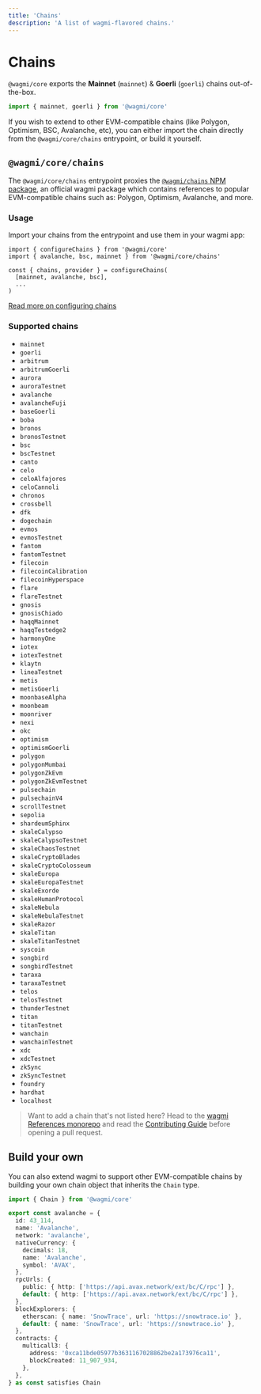 ```yaml
---
title: 'Chains'
description: 'A list of wagmi-flavored chains.'
---
```


# Chains

`@wagmi/core` exports the **Mainnet** (`mainnet`) & **Goerli** (`goerli`) chains out-of-the-box.

```ts
import { mainnet, goerli } from '@wagmi/core'
```

If you wish to extend to other EVM-compatible chains (like Polygon, Optimism, BSC, Avalanche, etc), you can either import the chain directly from the `@wagmi/core/chains` entrypoint, or build it yourself.

## `@wagmi/core/chains`

The `@wagmi/core/chains` entrypoint proxies the [`@wagmi/chains` NPM package](https://npm.im/@wagmi/chains), an official wagmi package which contains references to popular EVM-compatible chains such as: Polygon, Optimism, Avalanche, and more.

### Usage

Import your chains from the entrypoint and use them in your wagmi app:

```tsx
import { configureChains } from '@wagmi/core'
import { avalanche, bsc, mainnet } from '@wagmi/core/chains'

const { chains, provider } = configureChains(
  [mainnet, avalanche, bsc],
  ...
)
```

[Read more on configuring chains](/react/providers/configuring-chains)

### Supported chains

- `mainnet`
- `goerli`
- `arbitrum`
- `arbitrumGoerli`
- `aurora`
- `auroraTestnet`
- `avalanche`
- `avalancheFuji`
- `baseGoerli`
- `boba`
- `bronos`
- `bronosTestnet`
- `bsc`
- `bscTestnet`
- `canto`
- `celo`
- `celoAlfajores`
- `celoCannoli`
- `chronos`
- `crossbell`
- `dfk`
- `dogechain`
- `evmos`
- `evmosTestnet`
- `fantom`
- `fantomTestnet`
- `filecoin`
- `filecoinCalibration`
- `filecoinHyperspace`
- `flare`
- `flareTestnet`
- `gnosis`
- `gnosisChiado`
- `haqqMainnet`
- `haqqTestedge2`
- `harmonyOne`
- `iotex`
- `iotexTestnet`
- `klaytn`
- `lineaTestnet`
- `metis`
- `metisGoerli`
- `moonbaseAlpha`
- `moonbeam`
- `moonriver`
- `nexi`
- `okc`
- `optimism`
- `optimismGoerli`
- `polygon`
- `polygonMumbai`
- `polygonZkEvm`
- `polygonZkEvmTestnet`
- `pulsechain`
- `pulsechainV4`
- `scrollTestnet`
- `sepolia`
- `shardeumSphinx`
- `skaleCalypso`
- `skaleCalypsoTestnet`
- `skaleChaosTestnet`
- `skaleCryptoBlades`
- `skaleCryptoColosseum`
- `skaleEuropa`
- `skaleEuropaTestnet`
- `skaleExorde`
- `skaleHumanProtocol`
- `skaleNebula`
- `skaleNebulaTestnet`
- `skaleRazor`
- `skaleTitan`
- `skaleTitanTestnet`
- `syscoin`
- `songbird`
- `songbirdTestnet`
- `taraxa`
- `taraxaTestnet`
- `telos`
- `telosTestnet`
- `thunderTestnet`
- `titan`
- `titanTestnet`
- `wanchain`
- `wanchainTestnet`
- `xdc`
- `xdcTestnet`
- `zkSync`
- `zkSyncTestnet`
- `foundry`
- `hardhat`
- `localhost`

> Want to add a chain that's not listed here? Head to the [wagmi References monorepo](https://github.com/wagmi-dev/references) and read the [Contributing Guide](https://github.com/wagmi-dev/references/blob/main/.github/CONTRIBUTING.md) before opening a pull request.

## Build your own

You can also extend wagmi to support other EVM-compatible chains by building your own chain object that inherits the `Chain` type.

```ts
import { Chain } from '@wagmi/core'

export const avalanche = {
  id: 43_114,
  name: 'Avalanche',
  network: 'avalanche',
  nativeCurrency: {
    decimals: 18,
    name: 'Avalanche',
    symbol: 'AVAX',
  },
  rpcUrls: {
    public: { http: ['https://api.avax.network/ext/bc/C/rpc'] },
    default: { http: ['https://api.avax.network/ext/bc/C/rpc'] },
  },
  blockExplorers: {
    etherscan: { name: 'SnowTrace', url: 'https://snowtrace.io' },
    default: { name: 'SnowTrace', url: 'https://snowtrace.io' },
  },
  contracts: {
    multicall3: {
      address: '0xca11bde05977b3631167028862be2a173976ca11',
      blockCreated: 11_907_934,
    },
  },
} as const satisfies Chain
```
